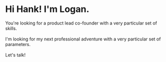 # Hi Hank! I'm Logan.

You're looking for a product lead co-founder with a very particular set of skills. <br/> <br/>
I'm looking for my next professional adventure with a very particular set of parameters.<br/> <br/>
Let's talk!
